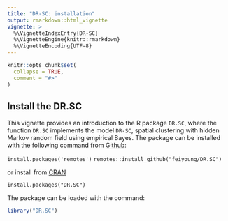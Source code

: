---
title: "DR-SC: installation"
output: rmarkdown::html_vignette
vignette: >
  %\VignetteIndexEntry{DR-SC}
  %\VignetteEngine{knitr::rmarkdown}
  %\VignetteEncoding{UTF-8}
---

```{r, include = FALSE}
knitr::opts_chunk$set(
  collapse = TRUE,
  comment = "#>"
)
```

## Install the DR.SC
This vignette provides an introduction to the R package `DR.SC`, where the function `DR.SC` implements the model `DR-SC`, spatial clustering with hidden Markov random field using empirical Bayes.
The package can be installed with the following command from [Github](https://github.com/feiyoung/ILSE):

`install.packages('remotes')`
`remotes::install_github("feiyoung/DR.SC")`

or install from [CRAN](https://cran.r-project.org/)

`install.packages("DR.SC")`



The package can be loaded with the command:
```{r  eval=TRUE}

library("DR.SC")
```

